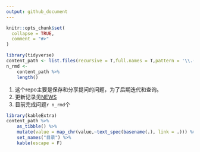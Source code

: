 ```yaml
---
output: github_document
---
```


<!-- README.md is generated from README.Rmd. Please edit that file -->

```r
knitr::opts_chunk$set(
  collapse = TRUE,
  comment = "#>"
)
```

```r
library(tidyverse)
content_path <- list.files(recursive = T,full.names = T,pattern = '\\.(Rmd|ipynb)$')
n_rmd <- 
    content_path %>% 
    length()
```

1. 这个repo主要是保存和分享提问的问题，为了后期迭代和查询。
1. 更新记录见[NEWS](NEWS.md)
1. 目前完成问题`r n_rmd`个

```r
library(kableExtra)
content_path %>% 
    as_tibble() %>% 
    mutate(value = map_chr(value,~text_spec(basename(.), link = .))) %>% 
    set_names("目录") %>%
    kable(escape = F)
```

